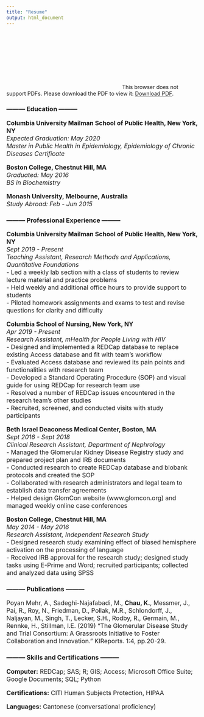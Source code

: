 ```yaml
---
title: "Resume"
output: html_document
---
```


<div>
<object data="https://kpc2124.github.io/kpc.github.io/pdfs/Kristi%20Chau%20Resume.pdf" type="application/pdf">
    <embed src="https://kpc2124.github.io/kpc.github.io/pdfs/Kristi%20Chau%20Resume.pdf">
        This browser does not support PDFs. Please download the PDF to view it: <a href="https://kpc2124.github.io/kpc.github.io/pdfs/Kristi%20Chau%20Resume.pdf">Download PDF</a>.</p>
    </embed>
</object>
</div>


### --------- Education ---------  
  

<font size="3">
**Columbia University Mailman School of Public Health, New York, NY**  
_Expected Graduation: May 2020_  
_Master in Public Health in Epidemiology, Epidemiology of Chronic Diseases Certificate_  

**Boston College, Chestnut Hill, MA**  
_Graduated: May 2016_  
_BS in Biochemistry_  

**Monash University, Melbourne, Australia**  
_Study Abroad: Feb - Jun 2015_  
</font>  

### --------- Professional Experience ---------  
  

<font size="3">
**Columbia University Mailman School of Public Health, New York, NY**  
_Sept 2019 - Present_  
_Teaching Assistant, Research Methods and Applications, Quantitative Foundations_  
- Led a weekly lab section with a class of students to review lecture material and practice problems  
- Held weekly and additional office hours to provide support to students  
- Piloted homework assignments and exams to test and revise questions for clarity and difficulty  
  
**Columbia School of Nursing, New York, NY**  
_Apr 2019 - Present_  
_Research Assistant, mHealth for People Living with HIV_  
- Designed and implemented a REDCap database to replace existing Access database and fit with team’s workflow  
- Evaluated Access database and reviewed its pain points and functionalities with research team  
- Developed a Standard Operating Procedure (SOP) and visual guide for using REDCap for research team use  
- Resolved a number of REDCap issues encountered in the research team’s other studies  
- Recruited, screened, and conducted visits with study participants  

**Beth Israel Deaconess Medical Center, Boston, MA**  
_Sept 2016 - Sept 2018_  
_Clinical Research Assistant, Department of Nephrology_  
- Managed the Glomerular Kidney Disease Registry study and prepared project plan and IRB documents  
- Conducted research to create REDCap database and biobank protocols and created the SOP  
- Collaborated with research administrators and legal team to establish data transfer agreements  
- Helped design GlomCon website (www.glomcon.org) and managed weekly online case conferences  

**Boston College, Chestnut Hill, MA**  
_May 2014 - May 2016_  
_Research Assistant, Independent Research Study_  
- Designed research study examining effect of biased hemisphere activation on the processing of language  
- Received IRB approval for the research study; designed study tasks using E-Prime and Word; recruited participants; collected and analyzed data using SPSS  
</font>  

### --------- Publications ---------  
  

<font size="3">
Poyan Mehr, A., Sadeghi-Najafabadi, M., **Chau, K.**, Messmer, J., Pai, R., Roy, N., Friedman, D., Pollak, M.R., Schlondorff, J., Naljayan, M., Singh, T., Lecker, S.H., Rodby, R., Germain, M., Rennke, H., Stillman, I.E. (2019) “The Glomerular Disease Study and Trial Consortium: A Grassroots Initiative to Foster Collaboration and Innovation.” KIReports. 1:4, pp.20-29.  
</font>  

### --------- Skills and Certifications ---------  
  

<font size="3">
**Computer:** REDCap; SAS; R; GIS; Access; Microsoft Office Suite; Google Documents; SQL; Python

**Certifications:** CITI Human Subjects Protection, HIPAA

**Languages:** Cantonese (conversational proficiency)  
</font>  

